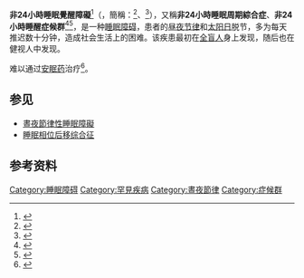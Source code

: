 {{NoteTA
|1=zh-hk:綜合症;zh-cn:综合征;zh-tw:症候群;
}}
{{Expand language|1=en|time=2020-10-20T07:17:01+00:00}}
{{medical}}
'''非24小時睡眠覺醒障礙'''<ref>{{cite journal|journal=中華職業醫學雜誌|volume=22|issue=3|page=160|year=2015|title=輪班工作之健康效應：系統性回顧與統合分析|author1=王建楠|author2=李璧伊|url=https://bach.ccu.edu.tw/Site/nu20908/Document/file_Bf5tqZ.pdf|format=PDF}}</ref>（{{lang-en|Non-24-hour sleep–wake disorder}}，簡稱：{{lang|en|non-24}}<ref>{{Cite web|url=http://www.sleepreviewmag.com/2015/05/need-know-non-24/|title=What You Need to Know About Non-24|last=Fadden|first=James S. P.|website=Sleep Review|language=en-US|access-date=2019-06-26}}</ref>、{{lang|en|N24SWD}}<ref name=AASM2015>{{cite journal |last1=Auger |first1=RR |last2=Burgess |first2=HJ |last3=Emens |first3=JS |last4=Deriy |first4=LV |last5=Thomas |first5=SM |last6=Sharkey |first6=KM |title=Clinical Practice Guideline for the Treatment of Intrinsic Circadian Rhythm Sleep–Wake Disorders: Advanced Sleep–Wake Phase Disorder (ASWPD), Delayed Sleep–Wake Phase Disorder (DSWPD), Non-24-Hour Sleep–Wake Rhythm Disorder (N24SWD), and Irregular Sleep–Wake Rhythm Disorder (ISWRD). An Update for 2015: An American Academy of Sleep Medicine Clinical Practice Guideline. |journal=Journal of Clinical Sleep Medicine |date=2015-10-15 |volume=11 |issue=10 |pages=1199–236 |doi=10.5664/jcsm.5100 |pmid=26414986|pmc=4582061 }}</ref>），又稱'''非24小時睡眠周期綜合症'''、'''非24小時睡醒症候群'''<ref>{{cite book|title=专家解答失眠症|editor=赵忠新|isbn=7-5439-2828-0|page=107}}</ref><ref>{{cite book|title=睡眠决定健康|author=伊济科夫斯基|isbn=978-7-80729-410-8|page=137}}</ref>，是一种[[睡眠障碍|睡眠障碍]]，患者的[[昼夜节律|昼夜节律]]和[[太阳日|太阳日]]脱节，多为每天推迟数十分钟，造成社会生活上的困难。该疾患最初在[[盲|全盲人]]身上发现，随后也在健视人中发现。

难以通过[[安眠药|安眠药]]治疗<ref>{{Cite book|author=山寺博史|editor=メラトニン研究会|script-title=ja:メラトニン研究の最近の進歩|publisher=星和書店|year=2004|isbn=978-4791105304|pages=179-180, 184}}</ref>。

==参见==
*[[晝夜節律性睡眠障礙|晝夜節律性睡眠障礙]]
*[[睡眠相位后移综合征|睡眠相位后移综合征]]

== 参考资料 ==
{{reflist}}
{{睡眠}}
[[Category:睡眠障碍|Category:睡眠障碍]]
[[Category:罕見疾病|Category:罕見疾病]]
[[Category:晝夜節律|Category:晝夜節律]]
[[Category:症候群|Category:症候群]]